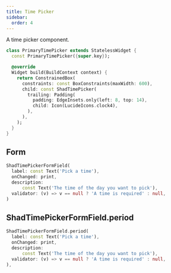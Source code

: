 ```yaml
---
title: Time Picker
sidebar:
  order: 4
---
```



A time picker component.

<Preview src="https://shadcn-ui-playground.pages.dev/time-picker?style=primary">

```dart
class PrimaryTimePicker extends StatelessWidget {
  const PrimaryTimePicker({super.key});

  @override
  Widget build(BuildContext context) {
    return ConstrainedBox(
      constraints: const BoxConstraints(maxWidth: 600),
      child: const ShadTimePicker(
        trailing: Padding(
          padding: EdgeInsets.only(left: 8, top: 14),
          child: Icon(LucideIcons.clock4),
        ),
      ),
    );
  }
}
```

</Preview>

## Form

<Preview src="https://shadcn-ui-playground.pages.dev/form?style=timePickerField" minHeight="400px">

```dart
ShadTimePickerFormField(
  label: const Text('Pick a time'),
  onChanged: print,
  description:
      const Text('The time of the day you want to pick'),
  validator: (v) => v == null ? 'A time is required' : null,
)
```

</Preview>

## ShadTimePickerFormField.period

<Preview src="https://shadcn-ui-playground.pages.dev/form?style=periodTimePickerField" minHeight="400px">

```dart
ShadTimePickerFormField.period(
  label: const Text('Pick a time'),
  onChanged: print,
  description:
      const Text('The time of the day you want to pick'),
  validator: (v) => v == null ? 'A time is required' : null,
),
```

</Preview>
